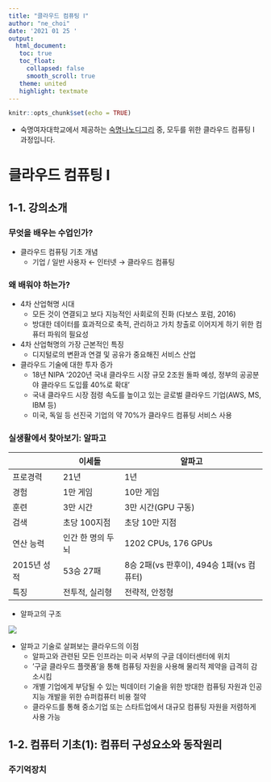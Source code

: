 ```yaml
---
title: "클라우드 컴퓨팅 Ⅰ"
author: "ne_choi"
date: '2021 01 25 '
output:
  html_document:
   toc: true
   toc_float:
     collapsed: false
     smooth_scroll: true
   theme: united
   highlight: textmate
---
```


```r
knitr::opts_chunk$set(echo = TRUE)
```

- 숙명여자대학교에서 제공하는 [숙명나노디그리](https://mooc.sookmyung.ac.kr/courses/5ffeaa6884bf0238bb1831f2) 중, 모두를 위한 클라우드 컴퓨팅 Ⅰ 과정입니다.  

# 클라우드 컴퓨팅 Ⅰ
## 1-1. 강의소개
### 무엇을 배우는 수업인가?
- 클라우드 컴퓨팅 기초 개념
  - 기업 / 일반 사용자 ← 인터넷 → 클라우드 컴퓨팅

### 왜 배워야 하는가?
- 4차 산업혁명 시대
  - 모든 것이 연결되고 보다 지능적인 사회로의 진화 (다보스 포럼, 2016)
  - 방대한 데이터를 효과적으로 축적, 관리하고 가치 창출로 이어지게 하기 위한 컴퓨터 파워의 필요성
  
- 4차 산업혁명의 가장 근본적인 특징
  - 디지털로의 변환과 연결 및 공유가 중요해진 서비스 산업

- 클라우드 기술에 대한 투자 증가
  - 18년 NIPA '2020년 국내 클라우드 시장 규모 2조원 돌파 예성, 정부의 공공분야 클라우드 도입률 40%로 확대'
  - 국내 클라우드 시장 점령 속도를 높이고 있는 글로벌 클라우드 기업(AWS, MS, IBM 등)
  - 미국, 독일 등 선진국 기업의 약 70%가 클라우드 컴퓨팅 서비스 사용

### 실생활에서 찾아보기: 알파고

| |이세돌|알파고|
|---|---|---|
|프로경력|21년|1년|
|경험|1만 게임|10만 게임|
|훈련|3만 시간|3만 시간(GPU 구동)|
|검색|초당 100지점| 초당 10만 지점|
|연산 능력|인간 한 명의 두뇌|1202 CPUs, 176 GPUs|
|2015년 성적|53승 27패|8승 2패(vs 판후이), 494승 1패(vs 컴퓨터)|
|특징|전투적, 실리형|전략적, 안정형|

- 알파고의 구조

![](img1.jpg)

- 알파고 기술로 살펴보는 클라우드의 이점
  - 알파고와 관련된 모든 인프라는 미국 서부의 구글 데이터센터에 위치
  - '구글 클라우드 플랫폼'을 통해 컴퓨팅 자원을 사용해 물리적 제약을 급격히 감소시킴
  - 개별 기업에게 부담될 수 있는 빅데이터 기술을 위한 방대한 컴퓨팅 자원과 인공지능 개발을 위한 슈퍼컴퓨터 비용 절약
  - 클라우드를 통해 중소기업 또는 스타트업에서 대규모 컴퓨팅 자원을 저렴하게 사용 가능


## 1-2. 컴퓨터 기초(1): 컴퓨터 구성요소와 동작원리
### 주기억장치


